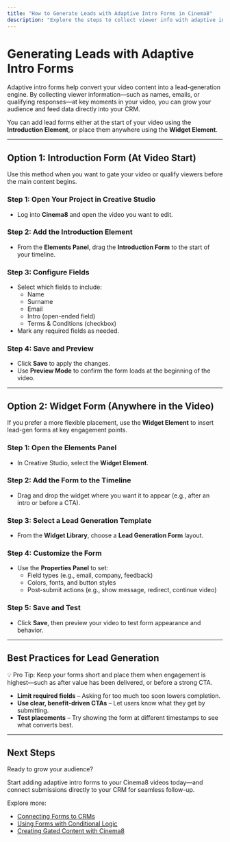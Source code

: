 ---
title: "How to Generate Leads with Adaptive Intro Forms in Cinema8"
description: "Explore the steps to collect viewer info with adaptive intro forms or widgets and feed it directly into your CRM. Visit Cinema8."
---


# Generating Leads with Adaptive Intro Forms

Adaptive intro forms help convert your video content into a lead-generation engine. By collecting viewer information—such as names, emails, or qualifying responses—at key moments in your video, you can grow your audience and feed data directly into your CRM.

You can add lead forms either at the start of your video using the **Introduction Element**, or place them anywhere using the **Widget Element**.

---

## Option 1: Introduction Form (At Video Start)

Use this method when you want to gate your video or qualify viewers before the main content begins.

<Steps>

### Step 1: Open Your Project in Creative Studio

- Log into **Cinema8** and open the video you want to edit.

### Step 2: Add the Introduction Element

- From the **Elements Panel**, drag the **Introduction Form** to the start of your timeline.

### Step 3: Configure Fields

- Select which fields to include:
  - Name
  - Surname
  - Email
  - Intro (open-ended field)
  - Terms & Conditions (checkbox)
- Mark any required fields as needed.

### Step 4: Save and Preview

- Click **Save** to apply the changes.
- Use **Preview Mode** to confirm the form loads at the beginning of the video.

</Steps>

---

## Option 2: Widget Form (Anywhere in the Video)

If you prefer a more flexible placement, use the **Widget Element** to insert lead-gen forms at key engagement points.

<Steps>

### Step 1: Open the Elements Panel

- In Creative Studio, select the **Widget Element**.

### Step 2: Add the Form to the Timeline

- Drag and drop the widget where you want it to appear (e.g., after an intro or before a CTA).

### Step 3: Select a Lead Generation Template

- From the **Widget Library**, choose a **Lead Generation Form** layout.

### Step 4: Customize the Form

- Use the **Properties Panel** to set:
  - Field types (e.g., email, company, feedback)
  - Colors, fonts, and button styles
  - Post-submit actions (e.g., show message, redirect, continue video)

### Step 5: Save and Test

- Click **Save**, then preview your video to test form appearance and behavior.

</Steps>

---

## Best Practices for Lead Generation

<Callout type="info">
💡 Pro Tip: Keep your forms short and place them when engagement is highest—such as after value has been delivered, or before a strong CTA.
</Callout>

- **Limit required fields** – Asking for too much too soon lowers completion.
- **Use clear, benefit-driven CTAs** – Let users know what they get by submitting.
- **Test placements** – Try showing the form at different timestamps to see what converts best.

---

## Next Steps

Ready to grow your audience?

Start adding adaptive intro forms to your Cinema8 videos today—and connect submissions directly to your CRM for seamless follow-up.

Explore more:

- [Connecting Forms to CRMs](#)
- [Using Forms with Conditional Logic](#)
- [Creating Gated Content with Cinema8](#)
